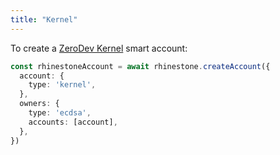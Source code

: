 ```yaml
---
title: "Kernel"
---
```


To create a [ZeroDev Kernel](https://github.com/zerodevapp/kernel) smart account:

```ts {2-4}
const rhinestoneAccount = await rhinestone.createAccount({
  account: {
    type: 'kernel',
  },
  owners: {
    type: 'ecdsa',
    accounts: [account],
  },
})
```
